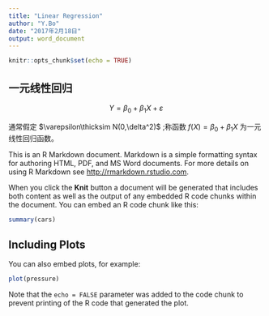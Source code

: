 ```yaml
---
title: "Linear Regression"
author: "Y.Bo"
date: "2017年2月18日"
output: word_document
---
```


```r
knitr::opts_chunk$set(echo = TRUE)
```

## 一元线性回归

$$Y=\beta_0+\beta_1X+\varepsilon$$

通常假定 $\varepsilon\thicksim N(0,\delta^2)$ ;称函数 $f(X)=\beta_0+\beta_1X$ 为一元线性回归函数。

This is an R Markdown document. Markdown is a simple formatting syntax for authoring HTML, PDF, and MS Word documents. For more details on using R Markdown see <http://rmarkdown.rstudio.com>.

When you click the **Knit** button a document will be generated that includes both content as well as the output of any embedded R code chunks within the document. You can embed an R code chunk like this:

```r
summary(cars)
```

## Including Plots

You can also embed plots, for example:

```r
plot(pressure)
```

Note that the `echo = FALSE` parameter was added to the code chunk to prevent printing of the R code that generated the plot.
